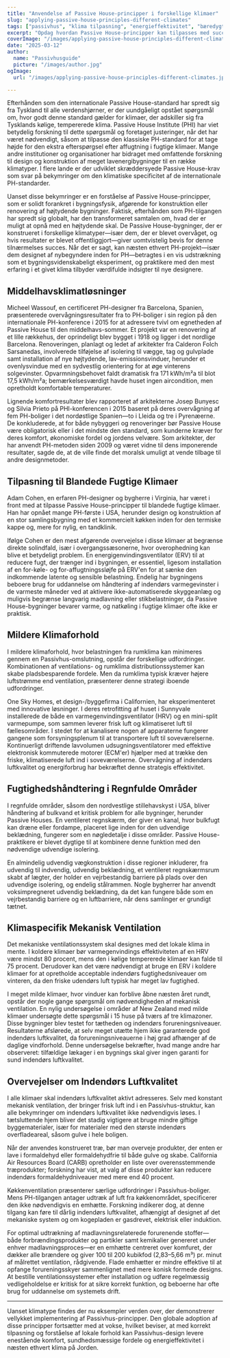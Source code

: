```yaml
---
title: "Anvendelse af Passive House-principper i forskellige klimaer"
slug: "applying-passive-house-principles-different-climates"
tags: ["passivhus", "klima tilpasning", "energieffektivitet", "bæredygtighed", "global anvendelse"]
excerpt: "Opdag hvordan Passive House-principper kan tilpasses med succes til forskellige klimaer verden over, med virkelige eksempler og praktiske løsninger til at opretholde komfort og effektivitet i ethvert miljø."
coverImage: "/images/applying-passive-house-principles-different-climates.jpg"
date: "2025-03-12"
author:
  name: "Passivhusguide"
  picture: "/images/author.jpg"
ogImage:
  url: "/images/applying-passive-house-principles-different-climates.jpg"

---
```

Efterhånden som den internationale Passive House-standard har spredt sig fra Tyskland til alle verdenshjørner, er der uundgåeligt opstået spørgsmål om, hvor godt denne standard gælder for klimaer, der adskiller sig fra Tysklands kølige, tempererede klima. Passive House Institute (PHI) har viet betydelig forskning til dette spørgsmål og foretaget justeringer, når det har været nødvendigt, såsom at tilpasse den klassiske PH-standard for at tage højde for den ekstra efterspørgsel efter affugtning i fugtige klimaer. Mange andre institutioner og organisationer har bidraget med omfattende forskning til design og konstruktion af meget lavenergibygninger til en række klimatyper. I flere lande er der udviklet skræddersyede Passive House-krav som svar på bekymringer om den klimatiske specificitet af de internationale PH-standarder.

Uanset disse bekymringer er en forståelse af Passive House-principper, som er solidt forankret i bygningsfysik, afgørende for konstruktion eller renovering af højtydende bygninger. Faktisk, efterhånden som PH-tilgangen har spredt sig globalt, har den transformeret samtalen om, hvad der er muligt at opnå med en højtydende skal. De Passive House-bygninger, der er konstrueret i forskellige klimatyper—især dem, der er blevet overvåget, og hvis resultater er blevet offentliggjort—giver uomtvistelig bevis for denne tilnærmelses succes. Når det er sagt, kan næsten ethvert PH-projekt—især dem designet af nybegyndere inden for PH—betragtes i en vis udstrækning som et bygningsvidenskabeligt eksperiment, og praktikere med den mest erfaring i et givet klima tilbyder værdifulde indsigter til nye designere.
## Middelhavsklimatløsninger

Micheel Wassouf, en certificeret PH-designer fra Barcelona, Spanien, præsenterede overvågningsresultater fra to PH-boliger i sin region på den internationale PH-konference i 2015 for at adressere tvivl om egnetheden af Passive House til den middelhavs-sommer. Et projekt var en renovering af et lille rækkehus, der oprindeligt blev bygget i 1918 og ligger i det nordlige Barcelona. Renoveringen, planlagt og ledet af arkitekter fra Calderon Folch Sarsanedas, involverede tilføjelse af isolering til vægge, tag og gulvplade samt installation af nye højtydende, lav-emissionsvinduer, herunder et ovenlysvindue med en sydvestlig orientering for at øge vinterens solgevinster. Opvarmningsbehovet faldt dramatisk fra 171 kWh/m²a til blot 17,5 kWh/m²a; bemærkelsesværdigt havde huset ingen aircondition, men opretholdt komfortable temperaturer.

Lignende komfortresultater blev rapporteret af arkitekterne Josep Bunyesc og Silvia Prieto på PHI-konferencen i 2015 baseret på deres overvågning af fem PH-boliger i det nordøstlige Spanien—to i Lleida og tre i Pyrenæerne. De konkluderede, at for både nybyggeri og renoveringer bør Passive House være obligatorisk eller i det mindste den standard, som kunderne kræver for deres komfort, økonomiske fordel og jordens velvære. Som arkitekter, der har anvendt PH-metoden siden 2009 og været vidne til dens imponerende resultater, sagde de, at de ville finde det moralsk umuligt at vende tilbage til andre designmetoder.
## Tilpasning til Blandede Fugtige Klimaer

Adam Cohen, en erfaren PH-designer og bygherre i Virginia, har været i front med at tilpasse Passive House-principper til blandede fugtige klimaer. Han har opnået mange PH-første i USA, herunder design og konstruktion af en stor samlingsbygning med et kommercielt køkken inden for den termiske kappe og, mere for nylig, en tandklinik.

Ifølge Cohen er den mest afgørende overvejelse i disse klimaer at begrænse direkte solindfald, især i overgangssæsonerne, hvor overophedning kan blive et betydeligt problem. En energigenvindingsventilator (ERV) til at reducere fugt, der trænger ind i bygningen, er essentiel, ligesom installation af en for-køle- og for-affugtningssløjfe på ERV'en for at sænke den indkommende latente og sensible belastning. Endelig har bygningens beboere brug for uddannelse om håndtering af indendørs varmegevinster i de varmeste måneder ved at aktivere ikke-automatiserede skyggeanlæg og muligvis begrænse langvarig madlavning eller stikbelastninger, da Passive House-bygninger bevarer varme, og natkøling i fugtige klimaer ofte ikke er praktisk.
## Mildere Klimaforhold

I mildere klimaforhold, hvor belastningen fra rumklima kan minimeres gennem en Passivhus-omslutning, opstår der forskellige udfordringer. Kombinationen af ventilations- og rumklima distributionssystemer kan skabe pladsbesparende fordele. Men da rumklima typisk kræver højere luftstrømme end ventilation, præsenterer denne strategi iboende udfordringer.

One Sky Homes, et design-/byggefirma i Californien, har eksperimenteret med innovative løsninger. I deres retrofitting af huset i Sunnyvale installerede de både en varmegenvindingsventilator (HRV) og en mini-split varmepumpe, som sammen leverer frisk luft og klimatiseret luft til fællesområder. I stedet for at kanalisere nogen af apparaterne fungerer gangene som forsyningsplenum til at transportere luft til soveværelserne. Kontinuerligt driftende lavvolumen udsugningsventilatorer med effektive elektronisk kommuterede motorer (ECM'er) hjælper med at trække den friske, klimatiserede luft ind i soveværelserne. Overvågning af indendørs luftkvalitet og energiforbrug har bekræftet denne strategis effektivitet.
## Fugtighedshåndtering i Regnfulde Områder

I regnfulde områder, såsom den nordvestlige stillehavskyst i USA, bliver håndtering af bulkvand et kritisk problem for alle bygninger, herunder Passive Houses. En ventileret regnskærm, der giver en kanal, hvor bulkfugt kan dræne eller fordampe, placeret lige inden for den udvendige beklædning, fungerer som en nøgledetalje i disse områder. Passive House-praktikere er blevet dygtige til at kombinere denne funktion med den nødvendige udvendige isolering.

En almindelig udvendig vægkonstruktion i disse regioner inkluderer, fra udvendig til indvendig, udvendig beklædning, et ventileret regnskærmsrum skabt af lægter, der holder en vejrbestandig barriere på plads over den udvendige isolering, og endelig stålrammen. Nogle bygherrer har anvendt voksimpregneret udvendig beklædning, da det kan fungere både som en vejrbestandig barriere og en luftbarriere, når dens samlinger er grundigt tætnet.

## Klimaspecifik Mekanisk Ventilation

Det mekaniske ventilationssystem skal designes med det lokale klima in mente. I koldere klimaer bør varmegenvindings effektiviteten af en HRV være mindst 80 procent, mens den i kølige tempererede klimaer kan falde til 75 procent. Derudover kan det være nødvendigt at bruge en ERV i koldere klimaer for at opretholde acceptable indendørs fugtighedsniveauer om vinteren, da den friske udendørs luft typisk har meget lav fugtighed.

I meget milde klimaer, hvor vinduer kan forblive åbne næsten året rundt, opstår der nogle gange spørgsmål om nødvendigheden af mekanisk ventilation. En nylig undersøgelse i områder af New Zealand med milde klimaer undersøgte dette spørgsmål i 15 huse på tværs af tre klimazoner. Disse bygninger blev testet for tætheden og indendørs forureningsniveauer. Resultaterne afslørede, at selv meget utætte hjem ikke garanterede god indendørs luftkvalitet, da forureningsniveauerne i høj grad afhænger af de daglige vindforhold. Denne undersøgelse bekræfter, hvad mange andre har observeret: tilfældige lækager i en bygnings skal giver ingen garanti for sund indendørs luftkvalitet.
## Overvejelser om Indendørs Luftkvalitet

I alle klimaer skal indendørs luftkvalitet aktivt adresseres. Selv med konstant mekanisk ventilation, der bringer frisk luft ind i en Passivhus-struktur, kan alle bekymringer om indendørs luftkvalitet ikke nødvendigvis løses. I tætsluttende hjem bliver det stadig vigtigere at bruge mindre giftige byggematerialer, især for materialer med den største indendørs overfladeareal, såsom gulve i hele boligen.

Når der anvendes konstrueret træ, bør man overveje produkter, der enten er lave i formaldehyd eller formaldehydfrie til både gulve og skabe. California Air Resources Board (CARB) opretholder en liste over overensstemmende træprodukter; forskning har vist, at valg af disse produkter kan reducere indendørs formaldehydniveauer med mere end 40 procent.

Køkkenventilation præsenterer særlige udfordringer i Passivhus-boliger. Mens PH-tilgangen antager udtræk af luft fra køkkenområdet, specificerer den ikke nødvendigvis en emhætte. Forskning indikerer dog, at denne tilgang kan føre til dårlig indendørs luftkvalitet, afhængigt af designet af det mekaniske system og om kogepladen er gasdrevet, elektrisk eller induktion.

For optimal udtrækning af madlavningsrelaterede forurenende stoffer—både forbrændingsprodukter og partikler samt kemikalier genereret under enhver madlavningsproces—er en emhætte centreret over komfuret, der dækker alle brændere og giver 100 til 200 kubikfod (2,83–5,66 m³) pr. minut af målrettet ventilation, rådgivende. Flade emhætter er mindre effektive til at opfange forureningsskyer sammenlignet med mere konisk formede designs. At bestille ventilationssystemer efter installation og udføre regelmæssig vedligeholdelse er kritisk for at sikre korrekt funktion, og beboerne har ofte brug for uddannelse om systemets drift.

---

Uanset klimatype findes der nu eksempler verden over, der demonstrerer vellykket implementering af Passivhus-principper. Den globale adoption af disse principper fortsætter med at vokse, hvilket beviser, at med korrekt tilpasning og forståelse af lokale forhold kan Passivhus-design levere enestående komfort, sundhedsmæssige fordele og energieffektivitet i næsten ethvert klima på Jorden.
